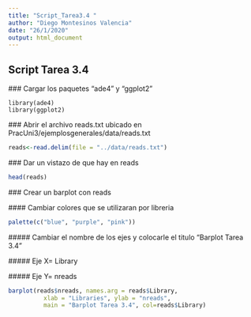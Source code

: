 ```yaml
---
title: "Script_Tarea3.4 "
author: "Diego Montesinos Valencia"
date: "26/1/2020"
output: html_document
---
```

## Script Tarea 3.4
  
  ### Cargar los paquetes "ade4" y "ggplot2"
  
  ```
  library(ade4)
  library(ggplot2)
  ```
  
  ### Abrir el archivo reads.txt ubicado en PracUni3/ejemplosgenerales/data/reads.txt

```r
reads<-read.delim(file = "../data/reads.txt")
```
  
  ### Dar un vistazo de que hay en reads
  
```r
head(reads)
```
  
  ### Crear un barplot con reads
  
  #### Cambiar colores que se utilizaran por libreria
```r
palette(c("blue", "purple", "pink"))
```
  
  ##### Cambiar el nombre de los ejes  y colocarle el titulo "Barplot Tarea 3.4"
  
  ##### Eje X= Library
  
  ##### Eje Y= nreads
  
```r
barplot(reads$nreads, names.arg = reads$Library, 
          xlab = "Libraries", ylab = "nreads", 
          main = "Barplot Tarea 3.4", col=reads$Library)
```